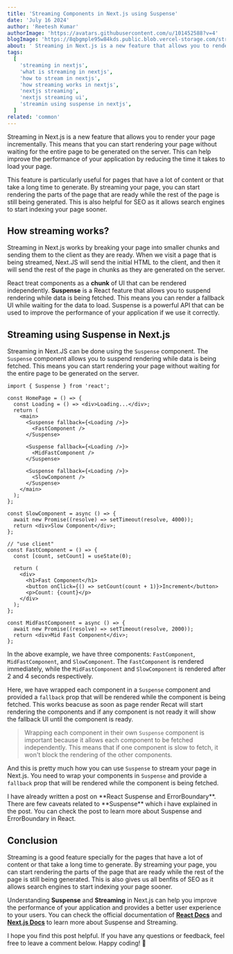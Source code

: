 ```yaml
---
title: 'Streaming Components in Next.js using Suspense'
date: 'July 16 2024'
author: 'Reetesh Kumar'
authorImage: 'https://avatars.githubusercontent.com/u/101452588?v=4'
blogImage: 'https://8qbgmple95w84kds.public.blob.vercel-storage.com/streaming-nextjs-JfrhfGSffBJfCR2prGFNzUAYVQgKmp.png'
about: ' Streaming in Next.js is a new feature that allows you to render your page incrementally. This means that you can start rendering your page without waiting for the entire page to be generated on the server. This can help improve the performance of your application by reducing the time it takes to load your page.'
tags:
  [
    'streaming in nextjs',
    'what is streaming in nextjs',
    'how to stream in nextjs',
    'how streaming works in nextjs',
    'nextjs streaming',
    'nextjs streaming ui',
    'streamin using suspense in nextjs',
  ]
related: 'common'
---
```


<TableContent title="Streaming UI in Next.js using Suspense" />

Streaming in Next.js is a new feature that allows you to render your page incrementally. This means that you can start rendering your page without waiting for the entire page to be generated on the server. This can help improve the performance of your application by reducing the time it takes to load your page.

This feature is particularly useful for pages that have a lot of content or that take a long time to generate. By streaming your page, you can start rendering the parts of the page that are ready while the rest of the page is still being generated. This is also helpful for SEO as it allows search engines to start indexing your page sooner.

## How streaming works?

Streaming in Next.js works by breaking your page into smaller chunks and sending them to the client as they are ready. When we visit a page that is being streamed, Next.JS will send the initial HTML to the client, and then it will send the rest of the page in chunks as they are generated on the server.

React treat components as a **chunk** of UI that can be rendered independently. **Suspense** is a React feature that allows you to suspend rendering while data is being fetched. This means you can render a fallback UI while waiting for the data to load. Suspense is a powerful API that can be used to improve the performance of your application if we use it correctly.

## Streaming using Suspense in Next.js

Streaming in Next.JS can be done using the `Suspense` component. The `Suspense` component allows you to suspend rendering while data is being fetched. This means you can start rendering your page without waiting for the entire page to be generated on the server.

```tsx
import { Suspense } from 'react';

const HomePage = () => {
  const Loading = () => <div>Loading...</div>;
  return (
    <main>
      <Suspense fallback={<Loading />}>
        <FastComponent />
      </Suspense>

      <Suspense fallback={<Loading />}>
        <MidFastComponent />
      </Suspense>

      <Suspense fallback={<Loading />}>
        <SlowComponent />
      </Suspense>
    </main>
  );
};

const SlowComponent = async () => {
  await new Promise((resolve) => setTimeout(resolve, 4000));
  return <div>Slow Component</div>;
};

// "use client"
const FastComponent = () => {
  const [count, setCount] = useState(0);

  return (
    <div>
      <h1>Fast Component</h1>
      <button onClick={() => setCount(count + 1)}>Increment</button>
      <p>Count: {count}</p>
    </div>
  );
};

const MidFastComponent = async () => {
  await new Promise((resolve) => setTimeout(resolve, 2000));
  return <div>Mid Fast Component</div>;
};
```

In the above example, we have three components: `FastComponent`, `MidFastComponent`, and `SlowComponent`. The `FastComponent` is rendered immediately, while the `MidFastComponent` and `SlowComponent` is rendered after 2 and 4 seconds respectively.

Here, we have wrapped each component in a `Suspense` component and provided a `fallback` prop that will be rendered while the component is being fetched. This works beacuse as soon as page render Recat will start rendering the components and if any component is not ready it will show the fallback UI until the component is ready.

> Wrapping each component in their own `Suspense` component is important because it allows each component to be fetched independently. This means that if one component is slow to fetch, it won't block the rendering of the other components.

And this is pretty much how you can use `Suspense` to stream your page in Next.js. You need to wrap your components in `Suspense` and provide a `fallback` prop that will be rendered while the component is being fetched.

<Callout emoji="" isRegular={true}>
  I have already written a post on **React Suspense and ErrorBoundary**. There
  are few caveats related to **Suspense** which i have explained in the post.
  You can check the post to learn more about Suspense and ErrorBoundary in
  React.
</Callout>
<Advertise title="Suspense and Error Boundary in React Explained" />

## Conclusion

Streaming is a good feature specially for the pages that have a lot of content or that take a long time to generate. By streaming your page, you can start rendering the parts of the page that are ready while the rest of the page is still being generated. This is also gives us all benfits of SEO as it allows search engines to start indexing your page sooner.

Understanding **Suspense** and **Streaming** in Next.js can help you improve the performance of your application and provides a better user experience to your users. You can check the official documentation of [**React Docs**](https://react.dev/reference/react/Suspense) and [**Next.js Docs**](https://nextjs.org/docs/app/building-your-application/routing/loading-ui-and-streaming) to learn more about Suspense and Streaming.

I hope you find this post helpful. If you have any questions or feedback, feel free to leave a comment below. Happy coding! 🚀
